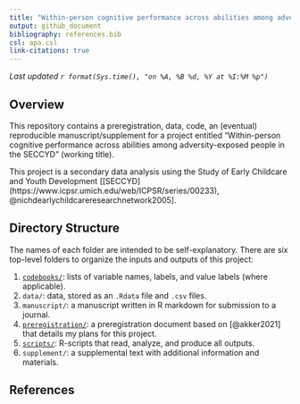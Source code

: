 ```yaml
---
title: "Within-person cognitive performance across abilities among adversity-exposed people in the SECCYD"
output: github_document
bibliography: references.bib
csl: apa.csl
link-citations: true
---
```


*Last updated `r format(Sys.time(), "on %A, %B %d, %Y at %I:%M %p")`*

## Overview

This repository contains a preregistration, data, code, an (eventual) reproducible manuscript/supplement for a project entitled "Within-person cognitive performance across abilities among adversity-exposed people in the SECCYD" (working title).

This project is a secondary data analysis using the Study of Early Childcare and Youth Development [[SECCYD](https://www.icpsr.umich.edu/web/ICPSR/series/00233), @nichdearlychildcareresearchnetwork2005].

## Directory Structure

The names of each folder are intended to be self-explanatory. There are six top-level folders to organize the inputs and outputs of this project:

1.  [`codebooks/`](codebooks/): lists of variable names, labels, and value labels (where applicable).
2.  `data/`: data, stored as an `.Rdata` file and `.csv` files.
3.  `manuscript/`: a manuscript written in R markdown for submission to a journal.
4.  [`preregistration/`](preregistration/): a preregistration document based on [@akker2021] that details my plans for this project.
5.  [`scripts/`](scripts/): R-scripts that read, analyze, and produce all outputs.
6.  `supplement/`: a supplemental text with additional information and materials.

## References
